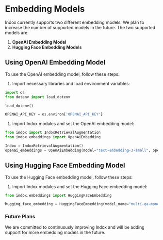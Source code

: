 # Embedding Models


Indox currently supports two different embedding models. We plan to
increase the number of supported models in the future. The two supported
models are:

1.  **OpenAI Embedding Model**
2.  **Hugging Face Embedding Models**

## Using OpenAI Embedding Model

To use the OpenAI embedding model, follow these steps:

1.  Import necessary libraries and load environment variables:

``` python
import os
from dotenv import load_dotenv

load_dotenv()

OPENAI_API_KEY = os.environ['OPENAI_API_KEY']
```

1.  Import Indox modules and set the OpenAI embedding model:

``` python
from indox import IndoxRetrievalAugmentation
from indox.embeddings import OpenAiEmbedding

Indox = IndoxRetrievalAugmentation()
openai_embeddings = OpenAiEmbedding(model="text-embedding-3-small", openai_api_key=OPENAI_API_KEY)
```

## Using Hugging Face Embedding Model

To use the Hugging Face embedding model, follow these steps:

1.  Import Indox modules and set the Hugging Face embedding model:

``` python
from indox.embeddings import HuggingFaceEmbedding

hugging_face_embedding = HuggingFaceEmbedding(model_name="multi-qa-mpnet-base-cos-v1")
```

### Future Plans

We are committed to continuously improving Indox and will be adding
support for more embedding models in the future.
